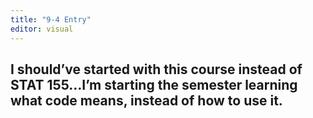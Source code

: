 ```yaml
---
title: "9-4 Entry"
editor: visual
---
```


## I should’ve started with this course instead of STAT 155…I’m starting the semester learning what code means, instead of how to use it.
